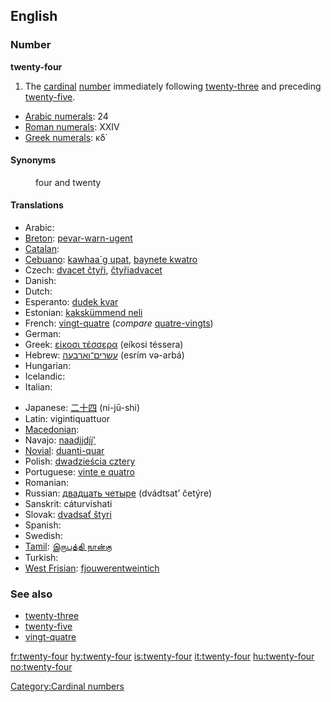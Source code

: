 ==English==

===Number===
'''twenty-four'''

# The [[cardinal]] [[number]] immediately following [[twenty-three]] and preceding [[twenty-five]].

* [[w:Arabic numerals|Arabic numerals]]: 24
* [[w:Roman numerals|Roman numerals]]: XXIV
* [[w:Greek numerals|Greek numerals]]: κδ΄

====Synonyms====
: four and twenty

====Translations====
{{trans-top|cardinal number}}
* Arabic: {{Arab|[[اربعة وعشرين]]}} {{unicode|(’arbáʕa w-ʕišrīn)}}
* [[Breton]]: [[pevar-warn-ugent]]
* [[Catalan]]: {{t+|ca|vint-i-quatre}}
* [[Cebuano]]: [[kawhaa`g upat]], [[baynete kwatro]]
* Czech: [[dvacet čtyři]], [[čtyřiadvacet]]
* Danish: {{t-|da|fireogtyve}}
* Dutch: {{t-|nl|vierentwintig}}
* Esperanto: [[dudek kvar]]
* Estonian: [[kakskümmend neli]]
* French: [[vingt-quatre]] {{m}} (''compare'' [[quatre-vingts]])
* German: {{t-|de|vierundzwanzig}}
* Greek: [[είκοσι τέσσερα]] (eíkosi téssera)
* Hebrew: [[עשרים־וארבעה]] (esrím və-arbá)
* Hungarian: {{t+|hu|huszonnégy}}
* Icelandic: {{t+|is|tuttugu og fjórir}}
* Italian: {{t+|it|ventiquattro}}
{{trans-mid}}
* Japanese: [[二十四]] (ni-jū-shi)
* Latin: vigintiquattuor
* [[Macedonian]]: {{t|mk|дваесет и четири|tr=dváeset i čétiri|sc=Cyrl|xs=Macedonian}}
* Navajo: [[naadįįdį́į́']]
* [[Novial]]: [[duanti-quar]]
* Polish: [[dwadzieścia cztery]]
* Portuguese: [[vinte e quatro]] {{m}}
* Romanian: {{t-|ro|douăzeci şi patru}}
* Russian: [[двадцать четыре]] (dvádtsat’ četýre)
* Sanskrit: cáturvi{{m}}shati
* Slovak: [[dvadsať štyri]]
* Spanish: {{t+|es|veinticuatro}}
* Swedish: {{t-|sv|tjugofyra}}
* [[Tamil]]: [[இருபத்தி நான்கு]]
* Turkish: {{t-|tr|yirmi dört}}
* [[West Frisian]]: [[fjouwerentweintich]]
{{trans-bottom}}

===See also===
* [[twenty-three]]
* [[twenty-five]]
* [[vingt-quatre]]

[[Category:Cardinal numbers]]

[[fr:twenty-four]]
[[hy:twenty-four]]
[[is:twenty-four]]
[[it:twenty-four]]
[[hu:twenty-four]]
[[no:twenty-four]]